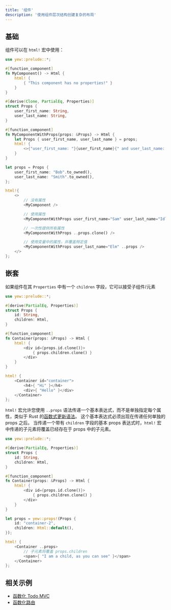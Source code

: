 ```yaml
---
title: '组件'
description: '使用组件层次结构创建复杂的布局'
---
```


## 基础

组件可以在 `html!` 宏中使用：

```rust
use yew::prelude::*;

#[function_component]
fn MyComponent() -> Html {
    html! {
        { "This component has no properties!" }
    }
}

#[derive(Clone, PartialEq, Properties)]
struct Props {
    user_first_name: String,
    user_last_name: String,
}

#[function_component]
fn MyComponentWithProps(props: &Props) -> Html {
    let Props { user_first_name, user_last_name } = props;
    html! {
        <>{"user_first_name: "}{user_first_name}{" and user_last_name: "}{user_last_name}</>
    }
}

let props = Props {
    user_first_name: "Bob".to_owned(),
    user_last_name: "Smith".to_owned(),
};

html!{
    <>
        // 没有属性
        <MyComponent />

        // 使用属性
        <MyComponentWithProps user_first_name="Sam" user_last_name="Idle" />

        // 一次性提供所有属性
        <MyComponentWithProps ..props.clone() />

        // 使用变量中的属性，并覆盖特定值
        <MyComponentWithProps user_last_name="Elm" ..props />
    </>
};
```

## 嵌套

如果组件在其 `Properties` 中有一个 `children` 字段，它可以接受子组件/元素

```rust title="parent.rs"
use yew::prelude::*;

#[derive(PartialEq, Properties)]
struct Props {
    id: String,
    children: Html,
}

#[function_component]
fn Container(props: &Props) -> Html {
    html! {
        <div id={props.id.clone()}>
            { props.children.clone() }
        </div>
    }
}

html! {
    <Container id="container">
        <h4>{ "Hi" }</h4>
        <div>{ "Hello" }</div>
    </Container>
};
```

`html!` 宏允许您使用 `..props` 语法传递一个基本表达式，而不是单独指定每个属性，类似于 Rust 的[函数式更新语法](https://doc.rust-lang.org/stable/reference/expressions/struct-expr.html#functional-update-syntax)。
这个基本表达式必须出现在传递任何单独的 props 之后。
当传递一个带有 `children` 字段的基本 props 表达式时，`html!` 宏中传递的子元素将覆盖已经存在于 props 中的子元素。

```rust
use yew::prelude::*;

#[derive(PartialEq, Properties)]
struct Props {
    id: String,
    children: Html,
}

#[function_component]
fn Container(props: &Props) -> Html {
    html! {
        <div id={props.id.clone()}>
            { props.children.clone() }
        </div>
    }
}

let props = yew::props!(Props {
    id: "container-2",
    children: Html::default(),
});

html! {
    <Container ..props>
        // 子元素将覆盖 props.children
        <span>{ "I am a child, as you can see" }</span>
    </Container>
};
```

## 相关示例

- [函数化 Todo MVC](https://github.com/yewstack/yew/tree/master/examples/function_todomvc)
- [函数化路由](https://github.com/yewstack/yew/tree/master/examples/function_router)
